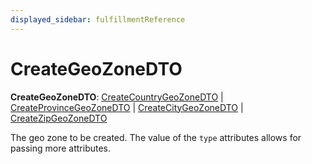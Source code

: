 ```yaml
---
displayed_sidebar: fulfillmentReference
---
```



# CreateGeoZoneDTO

 **CreateGeoZoneDTO**: [CreateCountryGeoZoneDTO](../../interfaces/fulfillment.CreateCountryGeoZoneDTO/page.mdx) \| [CreateProvinceGeoZoneDTO](../../interfaces/fulfillment.CreateProvinceGeoZoneDTO/page.mdx) \| [CreateCityGeoZoneDTO](../../interfaces/fulfillment.CreateCityGeoZoneDTO/page.mdx) \| [CreateZipGeoZoneDTO](../../interfaces/fulfillment.CreateZipGeoZoneDTO/page.mdx)

The geo zone to be created. The value of the `type` attributes allows for passing more attributes.
